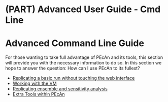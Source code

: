 # (PART) Advanced User Guide - Cmd Line {-}

# Advanced Command Line Guide

For those wanting to take full advantage of PEcAn and its tools, this section will provide you with the necessary information to do so. In this section we hope to answer the question: How can I use PEcAn to its fullest?

* [Replicating a basic run without touching the web interface](replicate_run_cmd.md)
* [Working with the VM](working_with_vm.md)
* [Replicating ensemble and sensitivity analysis](replicate_ens_sens_cmd.md)
* [Extra Tools within PEcAn](extra_tools.md)
